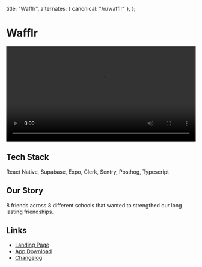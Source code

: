 
  title: "Wafflr",
  alternates: { canonical: "/n/wafflr" },
};

# Wafflr

<AnimatedName />
<div style={{ maxWidth: "100%", marginBottom: "2rem" }}>
  <video autoPlay loop playsInline width="100%" style={{ maxWidth: "100%" }}>
    <source
      src="https://xkkrtgxdkuolnlfvcpey.supabase.co/storage/v1/object/public/videos//furthertrimmed.mov"
      type="video/mp4"
    />
    Your browser does not support the video tag.
  </video>
</div>

## Tech Stack

React Native, Supabase, Expo, Clerk, Sentry, Posthog, Typescript

## Our Story

8 friends across 8 different schools that wanted to strengthed our long lasting friendships.

## Links

- [Landing Page](https://wafflr.app/)
- [App Download](https://apps.apple.com/us/app/wafflr/id6740445093)
- [Changelog](https://changelog.wafflr.app/)
